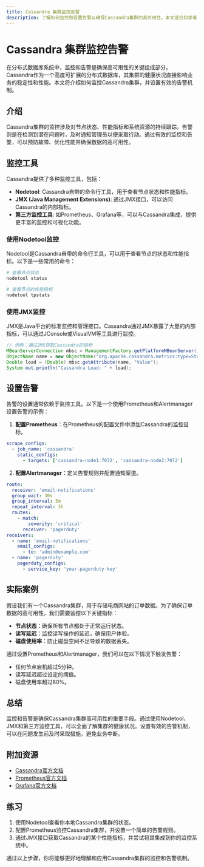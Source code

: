 ```yaml
---
title: Cassandra 集群监控告警
description: 了解如何监控和设置告警以确保Cassandra集群的高可用性。本文适合初学者，涵盖基本概念、工具和实际案例。
---
```


# Cassandra 集群监控告警

在分布式数据库系统中，监控和告警是确保高可用性的关键组成部分。Cassandra作为一个高度可扩展的分布式数据库，其集群的健康状况直接影响业务的稳定性和性能。本文将介绍如何监控Cassandra集群，并设置有效的告警机制。

## 介绍

Cassandra集群的监控涉及对节点状态、性能指标和系统资源的持续跟踪。告警则是在检测到潜在问题时，及时通知管理员以便采取行动。通过有效的监控和告警，可以预防故障、优化性能并确保数据的高可用性。

## 监控工具

Cassandra提供了多种监控工具，包括：

- **Nodetool**: Cassandra自带的命令行工具，用于查看节点状态和性能指标。
- **JMX (Java Management Extensions)**: 通过JMX接口，可以访问Cassandra的内部指标。
- **第三方监控工具**: 如Prometheus、Grafana等，可以与Cassandra集成，提供更丰富的监控和可视化功能。

### 使用Nodetool监控

Nodetool是Cassandra自带的命令行工具，可以用于查看节点的状态和性能指标。以下是一些常用的命令：

```bash
# 查看节点状态
nodetool status

# 查看节点的性能指标
nodetool tpstats
```

### 使用JMX监控

JMX是Java平台的标准监控和管理接口。Cassandra通过JMX暴露了大量的内部指标，可以通过JConsole或VisualVM等工具进行监控。

```java
// 示例：通过JMX获取Cassandra的指标
MBeanServerConnection mbsc = ManagementFactory.getPlatformMBeanServer();
ObjectName name = new ObjectName("org.apache.cassandra.metrics:type=Storage,name=Load");
Double load = (Double) mbsc.getAttribute(name, "Value");
System.out.println("Cassandra Load: " + load);
```

## 设置告警

告警的设置通常依赖于监控工具。以下是一个使用Prometheus和Alertmanager设置告警的示例：

1. **配置Prometheus**：在Prometheus的配置文件中添加Cassandra的监控目标。

```yaml
scrape_configs:
  - job_name: 'cassandra'
    static_configs:
      - targets: ['cassandra-node1:7072', 'cassandra-node2:7072']
```

2. **配置Alertmanager**：定义告警规则并配置通知渠道。

```yaml
route:
  receiver: 'email-notifications'
  group_wait: 30s
  group_interval: 5m
  repeat_interval: 3h
  routes:
    - match:
        severity: 'critical'
      receiver: 'pagerduty'
receivers:
  - name: 'email-notifications'
    email_configs:
      - to: 'admin@example.com'
  - name: 'pagerduty'
    pagerduty_configs:
      - service_key: 'your-pagerduty-key'
```

## 实际案例

假设我们有一个Cassandra集群，用于存储电商网站的订单数据。为了确保订单数据的高可用性，我们需要监控以下关键指标：

- **节点状态**：确保所有节点都处于正常运行状态。
- **读写延迟**：监控读写操作的延迟，确保用户体验。
- **磁盘使用率**：防止磁盘空间不足导致的数据丢失。

通过设置Prometheus和Alertmanager，我们可以在以下情况下触发告警：

- 任何节点宕机超过5分钟。
- 读写延迟超过设定的阈值。
- 磁盘使用率超过80%。

## 总结

监控和告警是确保Cassandra集群高可用性的重要手段。通过使用Nodetool、JMX和第三方监控工具，可以全面了解集群的健康状况。设置有效的告警机制，可以在问题发生前及时采取措施，避免业务中断。

## 附加资源

- [Cassandra官方文档](https://cassandra.apache.org/doc/latest/)
- [Prometheus官方文档](https://prometheus.io/docs/)
- [Grafana官方文档](https://grafana.com/docs/)

## 练习

1. 使用Nodetool查看你本地Cassandra集群的状态。
2. 配置Prometheus监控Cassandra集群，并设置一个简单的告警规则。
3. 通过JMX接口获取Cassandra的某个性能指标，并尝试将其集成到你的监控系统中。

通过以上步骤，你将能够更好地理解和应用Cassandra集群的监控和告警机制。
